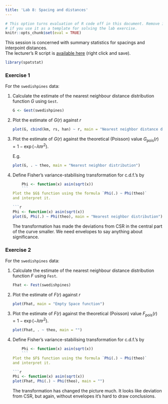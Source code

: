 ```yaml
---
title: 'Lab 8: Spacing and distances'
---
```


```r
# This option turns evaluation of R code off in this document. Remove it
# if you use it as a template for solving the lab exercise.
knitr::opts_chunk$set(eval = TRUE)
```

This session is concerned with summary statistics for
spacings and interpoint distances.  
The lecturer's R script is [available here](https://raw.githubusercontent.com/spatstat/testWorkshop/master/Scripts/script08.R) (right click and save).

```r
library(spatstat)
```

### Exercise 1

For the `swedishpines` data:

1.  Calculate the estimate of the nearest neighbour distance
    distribution function $G$ using `Gest`.

    ```r
    G <- Gest(swedishpines)
    ```

2.  Plot the estimate of $G(r)$ against $r$

    ```r
    plot(G, cbind(km, rs, han) ~ r, main = "Nearest neighbor distance distribution")
    ```

3.  Plot the estimate of $G(r)$ against the theoretical (Poisson) value
    $G_{\mbox{pois}}(r) = 1 - \exp(-\lambda \pi r^2)$.

    E.g.
    
    ```r
    plot(G, . ~ theo, main = "Nearest neighbor distribution")
    ```

4.  Define Fisher’s variance-stabilising transformation for c.d.f.’s
    by
    ```r
    Phi <- function(x) asin(sqrt(x))
    ```
    Plot the $G$ function using the formula `Phi(.) ~ Phi(theo)`
    and interpret it.
    
    ```r
    Phi <- function(x) asin(sqrt(x))
    plot(G, Phi(.) ~ Phi(theo), main = "Nearest neighbor distribution")
    ```
    
    The transformation has made the deviations from CSR in the central part of the
    curve smaller. We need envelopes to say anything about significance.

### Exercise 2

For the `swedishpines` data:

1.  Calculate the estimate of the nearest neighbour distance
    distribution function $F$ using `Fest`.

    ```r
    Fhat <- Fest(swedishpines)
    ```

2.  Plot the estimate of $F(r)$ against $r$

    ```r
    plot(Fhat, main = "Empty Space function")
    ```

3.  Plot the estimate of $F(r)$ against the theoretical (Poisson) value
    $F_{\mbox{pois}}(r) = 1 - \exp(-\lambda \pi r^2)$.

    ```r
    plot(Fhat, . ~ theo, main = "")
    ```

4.  Define Fisher’s variance-stabilising transformation for c.d.f.’s
    by
    ```r
    Phi <- function(x) asin(sqrt(x))
    ```
    Plot the $F$ function using the formula `Phi(.) ~ Phi(theo)`
    and interpret it.

    ```r
    Phi <- function(x) asin(sqrt(x))
    plot(Fhat, Phi(.) ~ Phi(theo), main = "")
    ```
    
    The transformation has changed the picture much. It looks like deviation from CSR,
    but again, without envelopes it's hard to draw conclusions.
    